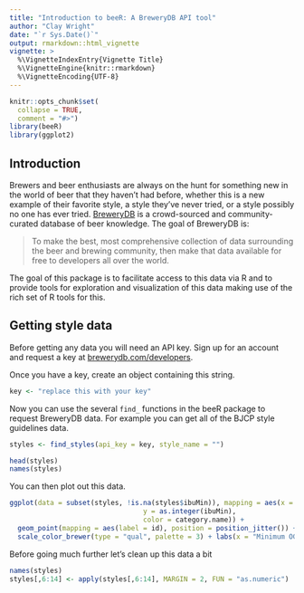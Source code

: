 ```yaml
---
title: "Introduction to beeR: A BreweryDB API tool"
author: "Clay Wright"
date: "`r Sys.Date()`"
output: rmarkdown::html_vignette
vignette: >
  %\VignetteIndexEntry{Vignette Title}
  %\VignetteEngine{knitr::rmarkdown}
  %\VignetteEncoding{UTF-8}
---
```


```r
knitr::opts_chunk$set(
  collapse = TRUE,
  comment = "#>")
library(beeR)
library(ggplot2)
```

## Introduction  

Brewers and beer enthusiasts are always on the hunt for something new in the world of beer that they haven't had before, whether this is a new example of their favorite style, a style they've never tried, or a style possibly no one has ever tried. [BreweryDB](http://www.brewerydb.com/about) is a crowd-sourced and community-curated database of beer knowledge. The goal of BreweryDB is:  

> To make the best, most comprehensive collection of data surrounding the beer and brewing community, then make that data available for free to developers all over the world.  

The goal of this package is to facilitate access to this data via R and to provide tools for exploration and visualization of this data making use of the rich set of R tools for this.

## Getting style data

Before getting any data you will need an API key. Sign up for an account and request a key at [brewerydb.com/developers](http://www.brewerydb.com/developers). 

Once you have a key, create an object containing this string.
```r
key <- "replace this with your key"
```

Now you can use the several `find_` functions in the beeR package to request BreweryDB data. For example you can get all of the BJCP style guidelines data. 
```r
styles <- find_styles(api_key = key, style_name = "")
```


```r
head(styles)
names(styles)
```

You can then plot out this data.
```r
ggplot(data = subset(styles, !is.na(styles$ibuMin)), mapping = aes(x = as.numeric(ogMin), 
                                 y = as.integer(ibuMin), 
                                 color = category.name)) + 
  geom_point(mapping = aes(label = id), position = position_jitter()) + 
  scale_color_brewer(type = "qual", palette = 3) + labs(x = "Minimum OG", y = "Minimum IBU", color = "Style Category") + theme_classic() + theme(axis.text.x = element_text(angle = 90))

```

Before going much further let's clean up this data a bit
```r
names(styles)
styles[,6:14] <- apply(styles[,6:14], MARGIN = 2, FUN = "as.numeric")
```



